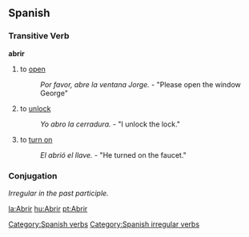 == Spanish == 
=== Transitive Verb === 
[[Category:Spanish verbs]]
'''abrir'''
# to [[open]]
#: ''Por favor, abre la ventana Jorge.'' - "Please open the window George"
# to [[unlock]]
#: ''Yo abro la cerradura.'' - "I unlock the lock."
# to [[turn on]]
#: ''El abrió el llave.'' - "He turned on the faucet."
=== Conjugation ===
[[Category:Spanish irregular verbs]]
''Irregular in the past participle.''

{{template:Es:-ir(abrir)|abr|abierto}}

[[la:Abrir]]
[[hu:Abrir]]
[[pt:Abrir]]
